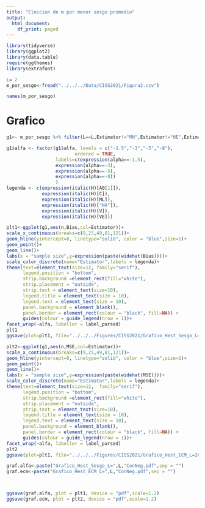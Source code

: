 ```yaml
---
title: "Eleccion de m por menor sesgo promedio"
output:
  html_document:
    df_print: paged
---
```


```r
library(tidyverse)
library(ggplot2)
library(data.table)
require(ggthemes)
library(extrafont) 

```

```r
L= 2
m_por_sesgo<-fread("../../../Data/CISS2021/Figura2.csv")

names(m_por_sesgo)

```

# Grafico


```r


g1<- m_por_sesgo %>% filter(L==L,Estimator!="MH",Estimator!="HE",Estimator!="HMV.mle")

g1$alfa <- factor(g1$alfa, levels = c("-1.5","-3","-5","-8"),
                         ordered = TRUE,
                  labels=c(expression(alpha==-1.5),
                  expression(alpha==-3),
                  expression(alpha==-5),
                  expression(alpha==-8))
                  )
legenda <- c(expression(italic(H)[A0[1]]),
             expression(italic(H)[C]),
             expression(italic(H)[ML]),
             expression(italic(H)["NA"]),
             expression(italic(H)[V]),
             expression(italic(H)[VE]))

plt1<-ggplot(g1,aes(n,Bias,col=Estimator))+
scale_x_continuous(breaks=c(9,25,49,81,121))+
geom_hline(yintercept=0, linetype="solid", color = "blue",size=1)+
geom_point()+
geom_line()+
labs(x = "sample size",y=expression(paste(widehat(Bias))))+
scale_color_discrete(name="Estimator",labels = legenda)+
theme(text=element_text(size=12, family="serif"),
      legend.position = "bottom",
      strip.background =element_rect(fill="white"),
      strip.placement = "outside",
      strip.text = element_text(size=10),
      legend.title = element_text(size = 10),
      legend.text = element_text(size = 10),
      panel.background = element_blank(),
      panel.border = element_rect(colour = "black", fill=NA)) +
      guides(colour = guide_legend(nrow = 1))+
facet_wrap(~alfa, labeller = label_parsed)
plt1
ggsave(plot=plt1, file="../../../Figures/CISS2021/Grafico_Hest_Sesgo_L=2ConNeg.pdf", width=12, height=12, units="cm")

```

```r
plt2<-ggplot(g1,aes(n,MSE,col=Estimator))+
scale_x_continuous(breaks=c(9,25,49,81,121))+
geom_hline(yintercept=0, linetype="solid", color = "blue",size=1)+
geom_point()+
geom_line()+
labs(x = "sample size",y=expression(paste(widehat(MSE))))+
scale_color_discrete(name="Estimator",labels = legenda)+
theme(text=element_text(size=12,  family="serif"),
      legend.position = "bottom",
      strip.background =element_rect(fill="white"),
      strip.placement = "outside",
      strip.text = element_text(size=10),
      legend.title = element_text(size = 10),
      legend.text = element_text(size = 10),
      panel.background = element_blank(),
      panel.border = element_rect(colour = "black", fill=NA)) +
      guides(colour = guide_legend(nrow = 1))+
facet_wrap(~alfa, labeller = label_parsed)
plt2
ggsave(plot=plt1, file="../../../Figures/CISS2021/Grafico_Hest_ECM_L=2ConNeg.pdf", width=12, height=12, units="cm")

```


```r

graf.alfa<-paste("Grafico_Hest_Sesgo_L=",L,"ConNeg.pdf",sep = "")
graf.ecm<-paste("Grafico_Hest_ECM_L=",L,"ConNeg.pdf",sep = "")



ggsave(graf.alfa, plot = plt1, device = "pdf",scale=1.2)
ggsave(graf.ecm, plot = plt2, device = "pdf",scale=1.2)
```






